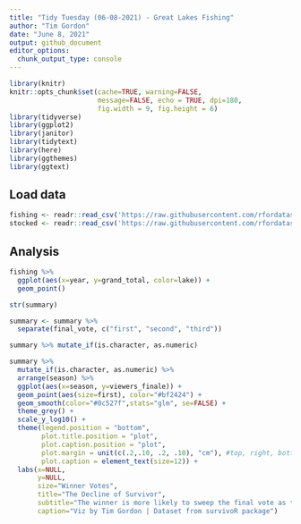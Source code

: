 ```yaml
---
title: "Tidy Tuesday (06-08-2021) - Great Lakes Fishing"
author: "Tim Gordon"
date: "June 8, 2021"
output: github_document
editor_options:
  chunk_output_type: console
---
```


```r
library(knitr)
knitr::opts_chunk$set(cache=TRUE, warning=FALSE,
                      message=FALSE, echo = TRUE, dpi=180,
                      fig.width = 9, fig.height = 6)
library(tidyverse)
library(ggplot2)
library(janitor)
library(tidytext)
library(here)
library(ggthemes)
library(ggtext)
```

## Load data

```r
fishing <- readr::read_csv('https://raw.githubusercontent.com/rfordatascience/tidytuesday/master/data/2021/2021-06-08/fishing.csv')
stocked <- readr::read_csv('https://raw.githubusercontent.com/rfordatascience/tidytuesday/master/data/2021/2021-06-08/stocked.csv')

```

## Analysis

```r
fishing %>%
  ggplot(aes(x=year, y=grand_total, color=lake)) +
  geom_point()
```


```r
str(summary)

summary <- summary %>%
  separate(final_vote, c("first", "second", "third")) 

summary %>% mutate_if(is.character, as.numeric)

summary %>% 
  mutate_if(is.character, as.numeric) %>%
  arrange(season) %>%
  ggplot(aes(x=season, y=viewers_finale)) +
  geom_point(aes(size=first), color="#bf2424") + 
  geom_smooth(color="#0c527f",stats="glm", se=FALSE) + 
  theme_grey() + 
  scale_y_log10() +
  theme(legend.position = "bottom",
        plot.title.position = "plot",
        plot.caption.position = "plot",
        plot.margin = unit(c(.2,.10, .2, .10), "cm"), #top, right, bottom, left
        plot.caption = element_text(size=12)) +
  labs(x=NULL,
       y=NULL,
       size="Winner Votes",
       title="The Decline of Survivor",
       subtitle="The winner is more likely to sweep the final vote as the show progresses. Viewers decline significantly over the seasons.",
       caption="Viz by Tim Gordon | Dataset from survivoR package") 
  
```








